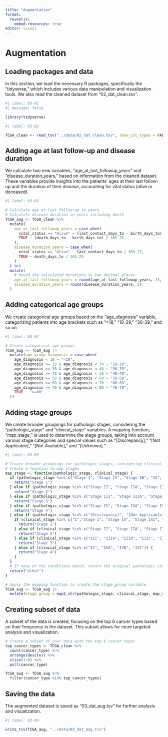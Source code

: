 ```yaml
---
title: "Augmentation"
format:
  revealjs:
    embed-resources: true
editor: visual
---
```


# Augmentation

## Loading packages and data

In this section, we load the necessary R packages, specifically the "tidyverse," which includes various data manipulation and visualization tools. We also read the cleaned dataset from "02_dat_clean.tsv".

```r
#| label: 03-01
#| message: false

library(tidyverse)
```

```r
#| label: 03-02

TCGA_clean <- read_tsv("../data/02_dat_clean.tsv", show_col_types = FALSE)
```

## 

## Adding age at last follow-up and disease duration

We calculate two new variables, "age_at_last_followup_years" and "disease_duration_years," based on information from the cleaned dataset. These variables provide insights into the patients' ages at their last follow-up and the duration of their disease, accounting for vital status (alive or deceased).

```r
#| label: 03-03

# Calculate age at last follow-up in years
# Calculate disease duration in years including death
TCGA_aug <- TCGA_clean %>%
  mutate(
    age_at_last_followup_years = case_when(
      vital_status == "Alive" ~ (last_contact_days_to - birth_days_to) / 365.25,
      TRUE ~ (death_days_to - birth_days_to) / 365.25
    ),
    disease_duration_years = case_when(
      vital_status == "Alive" ~ last_contact_days_to / 365.25,
      TRUE ~ death_days_to / 365.25
    )
  ) %>%
  mutate(
    # Round the calculated durations to two decimal places
    age_at_last_followup_years = round(age_at_last_followup_years, 2),
    disease_duration_years = round(disease_duration_years, 2)
  )
```

## Adding categorical age groups

We create categorical age groups based on the "age_diagnosis" variable, categorizing patients into age brackets such as "\<18," "18-29," "30-39," and so on.

```r
#| label: 03-04

# Create categorical age groups
TCGA_aug <- TCGA_aug |> 
  mutate(age_group_diagnosis = case_when(
    age_diagnosis < 18 ~ "<18",
    age_diagnosis >= 18 & age_diagnosis < 30 ~ "18-29",
    age_diagnosis >= 30 & age_diagnosis < 40 ~ "30-39",
    age_diagnosis >= 40 & age_diagnosis < 50 ~ "40-49",
    age_diagnosis >= 50 & age_diagnosis < 60 ~ "50-59",
    age_diagnosis >= 60 & age_diagnosis < 70 ~ "60-69",
    age_diagnosis >= 70 & age_diagnosis < 80 ~ "70-79",
    TRUE ~ ">=80"
  ))

```

## Adding stage groups

We create broader groupings for pathologic stages, considering the "pathologic_stage" and "clinical_stage" variables. A mapping function, "map_stage," is used to determine the stage groups, taking into account various stage categories and special values such as "\[Discrepancy\]," "\[Not Applicable\]," "\[Not Available\]," and "\[Unknown\]."

```r
#| label: 03-05

# Create broader groupings for pathologic stages, considering clinical_stage if pathologic_stage is not usable
# Create a function to map stages
map_stage <- function(pathologic_stage, clinical_stage) {
  if (pathologic_stage %in% c("Stage I", "Stage IA", "Stage IB", "IS", "I/II NOS")) {
    return("Stage 1")
  } else if (pathologic_stage %in% c("Stage II", "Stage IIA", "Stage IIB", "Stage IIC")) {
    return("Stage 2")
  } else if (pathologic_stage %in% c("Stage III", "Stage IIIA", "Stage IIIB", "Stage IIIC")) {
    return("Stage 3")
  } else if (pathologic_stage %in% c("Stage IV", "Stage IVA", "Stage IVB", "Stage IVC")) {
    return("Stage 4")
  } else if (pathologic_stage %in% c("[Discrepancy]", "[Not Applicable]", "[Not Available]", "[Unknown]")) {
    if (clinical_stage %in% c("I","Stage I", "Stage IA", "Stage IA1", "Stage IA2", "Stage IB", "Stage IB1", "Stage IB2", "Stage IC")) {
      return("Stage 1")
    } else if (clinical_stage %in% c("Stage II", "Stage IIA", "Stage IIA1", "Stage IIA2", "Stage IIB", "Stage IIC")) {
      return("Stage 2")
    } else if (clinical_stage %in% c("III", "IIIA", "IIIB", "IIIC", "IIIC1", "IIIC2")) {
      return("Stage 3")
    } else if (clinical_stage %in% c("IV", "IVA", "IVB", "IVC")) {
      return("Stage 4")
    } 
  }
  # If none of the conditions match, return the original pathologic_stage
  return("other")
}

# Apply the mapping function to create the stage_group variable
TCGA_aug <- TCGA_aug |> 
  mutate(stage_group = map2_chr(pathologic_stage, clinical_stage, map_stage))
```

## Creating subset of data

A subset of the data is created, focusing on the top 6 cancer types based on their frequency in the dataset. This subset allows for more targeted analysis and visualization.

```r
# Create a subset of your data with the top 6 cancer types
top_cancer_types <- TCGA_clean %>%
  count(cancer_type) %>%
  arrange(desc(n)) %>%
  slice(1:6) %>%
  pull(cancer_type)

TCGA_aug <- TCGA_aug %>%
  filter(cancer_type %in% top_cancer_types)

```

## Saving the data

The augmented dataset is saved as "03_dat_aug.tsv" for further analysis and visualization.

```r
#| label: 03-06

write_tsv(TCGA_aug, "../data/03_dat_aug.tsv")
```
